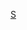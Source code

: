 {{football squad|teamname=聖伊天體育會|bgcolor=#077C3B|textcolor=white|bordercolor=silver
|title = -{zh:圣艾蒂安;zh-hans:圣埃蒂安;zh-hk:聖伊天;zh-tw:聖德田;}-
|name=圣埃蒂安球员名单
|list=<div>
{{Football squad2 player|no=1|name={{le|史提芬·巴積|Stefan Bajic (footballer, born 2001)|-{zh-cn:巴吉奇;zh-hk:巴積;zh-tw:巴吉奇;}-}}}}
{{football squad2 player|no=2|name={{le|穆库迪|Harold Moukoudi|-{zh-cn:穆库迪;zh-hk:莫古迪;zh-tw:穆庫迪;}-}}}}
{{Football squad2 player|no=4|name={{le|雷索斯|Panagiotis Retsos|-{zh-cn:雷索斯;zh-hk:列素斯;zh-tw:雷索斯;}-}}}}
{{Football squad2 player|no=5|name={{le|科洛齐耶扎克|Timothée Kolodziejczak|-{zh-cn:科洛齐耶扎克;zh-hk:高洛薛斯沙克;zh-tw:科洛齊耶扎克;}-}}}}
{{Football squad2 player|no=7|name=[[利雅德·保迪保斯|-{zh-cn:布德布兹;zh-hk:保迪保斯;zh-tw:布德布茲;}-]]}}
{{Football squad2 player|no=8|name={{le|馬迪·卡馬拉|Mahdi Camara|卡馬拉}}}}
{{Football squad2 player|no=9|name={{le|查里斯·艾比|Charles Abi|-{zh-hans:阿比;zh-hk:艾比;zh-tw:阿比;}-}}}}
{{Football squad2 player|no=10|name=[[瓦赫比·哈兹里|-{zh-cn:哈兹里;zh-hk:卡斯里;zh-tw:哈茲裡;}-]]}}
{{Football squad2 player|no=11|name=[[加布里埃尔·席尔瓦|-{zh-cn:加布里埃尔·席尔瓦;zh-hk:加比爾·施華;zh-tw:加布里埃爾·席爾瓦;}-]]}}
{{football squad2 player|no=13|name={{le|米基爾·查奧高|Miguel Trauco|-{zh-cn:特拉乌科;zh-hk:查奧高;zh-tw:特拉烏科;}-}}}}
<!--{{Football squad2 player|no=14|name={{le|克拉索|Jean-Philippe Krasso}}}}-->
{{Football squad2 player|no=15|name={{le|本赫迪姆|Bilal Benkhedim|-{zh-cn:本赫迪姆;zh-hk:賓基迪美;zh-tw:本赫迪姆;}-}}}}
{{Football squad2 player|no=17|name=[[阿迪尔·奥奇切|-{zh-cn:奧奇切;zh-hk:奧基捷;zh-tw:奧奇切;}-]]}}
{{Football squad2 player|no=18|name={{le|诺丁|Arnaud Nordin|-{zh-cn:诺丁;zh-hk:洛甸;zh-tw:諾丁;}-}}}}
{{Football squad2 player|no=19|name={{le|内尤|Yvan Neyou|-{zh-cn:内尤;zh-hk:尼尤;zh-tw:內尤;}-}}}}
{{Football squad2 player|no=20|name={{le|丹尼斯·布安加|Denis Bouanga|布安加}}}}
{{Football squad2 player|no=21|name={{le|哈莫马|Romain Hamouma|-{zh-cn:哈莫马;zh-hk:夏蒙馬;zh-tw:哈莫馬;}-}}}}
{{Football squad2 player|no=22|name={{le|蒙内-帕奎特|Kévin Monnet-Paquet|-{zh-cn:蒙内-帕奎特;zh-hk:蒙尼-巴基;zh-tw:蒙內-帕奎特;}-}}}}
{{Football squad2 player|no=26|name=[[马修·德比希|-{zh-hans:德比希;zh-hk:迪保治;zh-tw:德布希;}-]] [[File:Captain sports.svg|15px]]}}
{{Football squad2 player|no=27|name={{le|Y.马孔|Yvann Maçon|-{zh-hans:马孔;zh-hk:馬干;zh-tw:馬孔;}-}}}}
{{Football squad2 player|no=28|name={{le|扎杜·尤素福|Zaydou Youssouf|-{zh-hans:尤素福;zh-hk:尤素夫;zh-tw:尤素福;}-}}}}
{{Football squad2 player|no=30|name={{le|杰西·莫林|Jessy Moulin|-{zh-hans:莫林;zh-hk:慕連;zh-tw:莫林;}-}}}}
{{Football squad2 player|no=31|name={{le|艾法·施素高|Alpha Sissoko|-{zh-hans:西索科;zh-hk:施素高;zh-tw:西索科;}-}}}}
{{Football squad2 player|no=32|name={{le|麥辛斯·李維拉|Maxence Rivera|-{zh-hans:里维拉;zh-hk:李維拉;zh-tw:裡維拉;}-}}}}
{{Football squad2 player|no=33|name={{le|古纳-杜阿斯|Lucas Gourna-Douath}}}}
{{Football squad2 player|no=34|name={{le|穆埃菲克|Aïmen Moueffek}}}}
{{Football squad2 player|no=35|name={{le|萨伊杜·索|Saïdou Sow|-{zh-hans:索;zh-hk:蘇奧;zh-tw:索;}-}}}}
{{Football squad2 player|no=36|name={{le|A.西迪贝|Abdoulaye Sidibé}}}}
{{Football squad2 player|no=-|name=[[伊利亞金·文加拉|-{zh-cn:曼加拉;zh-hk:文加拉;zh-tw:曼加拉;}-]]}}
{{Football squad manager|name=[[克劳德·皮埃尔|-{zh-hans:皮埃尔;zh-hk:佩爾;zh-tw:普埃爾;zh-mo:佩爾;}-]]}}
<!-- on loan
{{Football squad2 player|no= |name={{le|迪奥塞|Assane Dioussé}}}}
{{Football squad2 player|no= |name={{le|盖扎里|Lamine Ghezali}}}}
{{Football squad2 player|no= |name={{le|卡特拉尼斯|Alexandros Katranis}}}}
{{Football squad2 player|no= |name={{le|塞尔吉·帕伦西亚|Sergi Palencia}}}}
-->
</div>
}}
<noinclude>
[[Category:法国足球俱乐部名单模板|S]]
</noinclude>